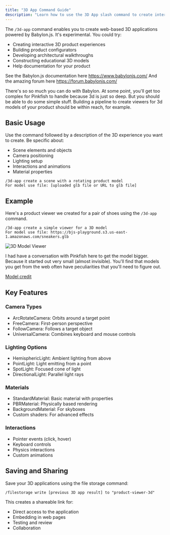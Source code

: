 ```yaml
---
title: "3D App Command Guide"
description: "Learn how to use the 3D App slash command to create interactive 3D web applications"
---
```

The `/3d-app` command enables you to create web-based 3D applications powered by Babylon.js. It's experimental. You could try: 

- Creating interactive 3D product experiences
- Building product configurators
- Developing architectural walkthroughs
- Constructing educational 3D models
- Help documentation for your product

See the Babylon.js documentation here https://www.babylonjs.com/ 
And the amazing forum here https://forum.babylonjs.com/

There's so so much you can do with Babylon. At some point, you'll get too complex for Pinkfish to handle because 3d is just so deep. But you should be able to do some simple stuff. Building a pipeline to create viewers for 3d models of your product should be within reach, for example.

## Basic Usage

Use the command followed by a description of the 3D experience you want to create. Be specific about:
- Scene elements and objects
- Camera positioning
- Lighting setup
- Interactions and animations
- Material properties

```
/3d-app create a scene with a rotating product model
For model use file: [uploaded glb file or URL to glb file]
```

## Example 
Here's a product viewer we created for a pair of shoes using the `/3d-app` command. 
```
/3d-app create a simple viewer for a 3D model 
For model use file: https://bjs-playground.s3.us-east-1.amazonaws.com/sneakers.glb
```

<img src="/images/examples/3d.shoes.png" alt="3D Model Viewer" />

I had  have a conversation with Pinkfish here to get the model bigger. Because it started out very small (almost invisible). You'll find that models you get from the web often have peculiarities that you'll need to figure out. 

[Model credit](https://sketchfab.com/3d-models/sneakers-689c29ec3a8a4f44b32f616bcb97cfaa) 

## Key Features

### Camera Types
- ArcRotateCamera: Orbits around a target point
- FreeCamera: First-person perspective
- FollowCamera: Follows a target object
- UniversalCamera: Combines keyboard and mouse controls

### Lighting Options
- HemisphericLight: Ambient lighting from above
- PointLight: Light emitting from a point
- SpotLight: Focused cone of light
- DirectionalLight: Parallel light rays

### Materials
- StandardMaterial: Basic material with properties
- PBRMaterial: Physically based rendering
- BackgroundMaterial: For skyboxes
- Custom shaders: For advanced effects

### Interactions
- Pointer events (click, hover)
- Keyboard controls
- Physics interactions
- Custom animations

## Saving and Sharing

Save your 3D applications using the file storage command:
```
/filestorage write [previous 3D app result] to "product-viewer-3d"
```

This creates a shareable link for:
- Direct access to the application
- Embedding in web pages
- Testing and review
- Collaboration